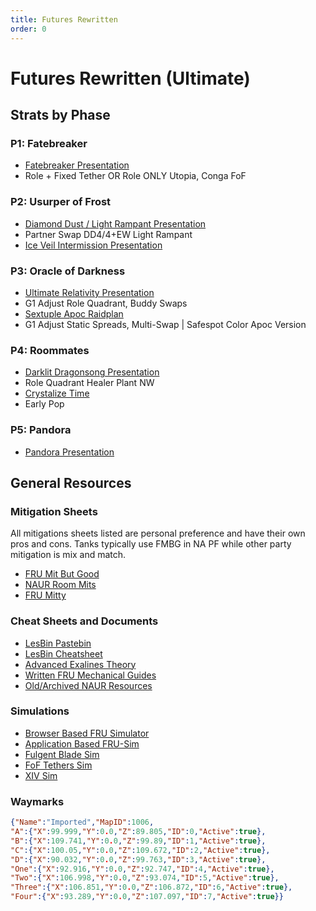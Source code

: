 ```yaml
---
title: Futures Rewritten
order: 0
---
```


# Futures Rewritten (Ultimate)
## Strats by Phase
### P1: Fatebreaker
- [Fatebreaker Presentation](https://docs.google.com/presentation/d/1Pm3BkfrJqjcm7688RrNDdh4oYuYS_VmHr6ALqjbZInE/edit#slide=id.g319371557f7_0_162)
- Role + Fixed Tether OR Role ONLY Utopia, Conga FoF
### P2: Usurper of Frost
- [Diamond Dust / Light Rampant Presentation](https://docs.google.com/presentation/d/1VqIifgNf8RzXIWb8EGGVdKvOtKk0HmhPcHIMpizYuig/edit#slide=id.g31ad41a9148_0_9)
- Partner Swap DD4/4+EW Light Rampant
- [Ice Veil Intermission Presentation](https://docs.google.com/presentation/d/1bYN8lpz2WG7OwSIZ1ZgHKWsAN1hiPP4QMwvMrrnMs9Q/edit#slide=id.g319de1b9bc2_77_9)
### P3: Oracle of Darkness
- [Ultimate Relativity Presentation](https://docs.google.com/presentation/d/1ncHCSP8NUA_XlrdiRYVmHUgtuMiT_g0q_TpISp6KbyI/edit?usp=sharing)
- G1 Adjust Role Quadrant, Buddy Swaps 
- [Sextuple Apoc Raidplan](https://raidplan.io/plan/gU44027CtpmKs-sC)
- G1 Adjust Static Spreads, Multi-Swap | Safespot Color Apoc Version
### P4: Roommates
- [Darklit Dragonsong Presentation](https://docs.google.com/presentation/d/1kFM5ggrIj86Mc2EcYS5RfFgF_pawSRk7-vryQmQb2Is/edit?usp=sharing)
- Role Quadrant Healer Plant NW
- [Crystalize Time](https://docs.google.com/presentation/d/1dz7IPrYxMPT1Qc81aLi-s8pVQQ3AzD_P6nheLcdhH0o/edit?usp=sharing)
- Early Pop
### P5: Pandora
- [Pandora Presentation](https://slides.com/ultiproject/frup5/scroll)
## General Resources
### Mitigation Sheets
All mitigations sheets listed are personal preference and have their own pros and cons.
Tanks typically use FMBG in NA PF while other party mitigation is mix and match.

- [FRU Mit But Good](http://mit.lesb.in/)
- [NAUR Room Mits](https://tinyurl.com/NAUR-Room-Mits)
- [FRU Mitty](https://tinyurl.com/frumitty)
### Cheat Sheets and Documents
- [LesBin Pastebin](https://pastebin.com/ue7w9jJH)
- [LesBin Cheatsheet](https://tinyurl.com/LesBinFRUCheatsheet)
- [Advanced Exalines Theory](https://docs.google.com/document/d/1tJ0ANAgAwSqM1Ytc1eyRaal-ewbkGcdHmrup6sO0078/edit?tab=t.0#heading=h.kyvt2kb6brld)
- [Written FRU Mechanical Guides](https://dynamis.gg/fru/)
- [Old/Archived NAUR Resources](https://pastebin.com/Gd8satrK)
### Simulations
- [Browser Based FRU Simulator](https://skyeraf.itch.io/solo-fru-simulator)
- [Application Based FRU-Sim](https://github.com/WCGH/FRU-Sim)
- [Fulgent Blade Sim](https://mathranger101.itch.io/fru-fulgent-blade-sim)
- [FoF Tethers Sim](https://cupnoodle.moe/fru/fof/)
- [XIV Sim](https://www.xivsim.com/fru/)
### Waymarks
```json
{"Name":"Imported","MapID":1006,
"A":{"X":99.999,"Y":0.0,"Z":89.805,"ID":0,"Active":true},
"B":{"X":109.741,"Y":0.0,"Z":99.89,"ID":1,"Active":true},
"C":{"X":100.05,"Y":0.0,"Z":109.672,"ID":2,"Active":true},
"D":{"X":90.032,"Y":0.0,"Z":99.763,"ID":3,"Active":true},
"One":{"X":92.916,"Y":0.0,"Z":92.747,"ID":4,"Active":true},
"Two":{"X":106.998,"Y":0.0,"Z":93.074,"ID":5,"Active":true},
"Three":{"X":106.851,"Y":0.0,"Z":106.872,"ID":6,"Active":true},
"Four":{"X":93.289,"Y":0.0,"Z":107.097,"ID":7,"Active":true}}
```